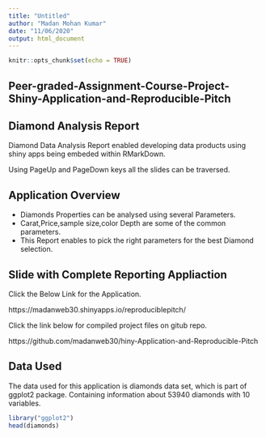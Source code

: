 ```yaml
---
title: "Untitled"
author: "Madan Mohan Kumar"
date: "11/06/2020"
output: html_document
---
```


```r
knitr::opts_chunk$set(echo = TRUE)
```

## Peer-graded-Assignment-Course-Project-Shiny-Application-and-Reproducible-Pitch

## Diamond Analysis Report

Diamond Data Analysis Report enabled developing data products using shiny apps being embeded within RMarkDown.

Using PageUp and PageDown keys all the slides can be traversed.

## Application Overview

- Diamonds Properties can be analysed using several Parameters.
- Carat,Price,sample size,color Depth are some of the common parameters.
- This Report enables to pick the right parameters for the best Diamond selection.


## Slide with Complete Reporting Appliaction

Click the Below Link for the Application.

https://madanweb30.shinyapps.io/reproduciblepitch/

Click the link below for compiled project files on gitub repo.

https://github.com/madanweb30/hiny-Application-and-Reproducible-Pitch

## Data Used
The data used for this application is diamonds data set, which is part of ggplot2 package. Containing information about 53940 diamonds with 10 variables.

```r
library("ggplot2")
head(diamonds)
```

